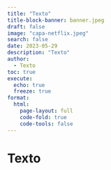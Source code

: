 ```yaml
---
title: "Texto"
title-block-banner: banner.jpeg
draft: false
image: "capa-netflix.jpeg"
search: false
date: 2023-05-29
description: "Texto"
author: 
  - Texto
toc: true
execute:
  echo: true
  freeze: true
format: 
  html:
    page-layout: full
    code-fold: true
    code-tools: false
---
```


# Texto